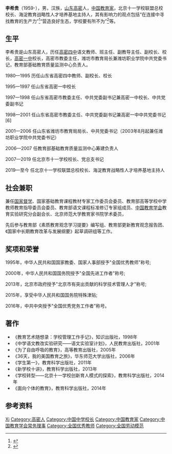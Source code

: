 {{學術研究工作者
|性别=male
|出生=
|图像=LiXigui.jpg
|国籍={{PRC}}
|姓名=
|职务=[[北京十一学校|北京十一学校]]校长
|奖项=全国劳动模范 全国优秀教师 全国先进工作者 北京市有突出贡献的科学技术管理人才
|出生地点={{CHN}}[[山东省|山东省]][[高密縣|高密縣]]
}}

'''李希贵'''（1959-），男，汉族，[[山东|山东]][[高密|高密]]人，[[中华人民共和国|中国]][[教育家|教育家]]，北京十一学校联盟总校校长、海淀教育战略性人才培养基地主持人，其有影响力的观点包括“在连接中寻找教育的生产力”<ref>{{Cite web|title=在连接中寻找教育的生产力_观点库_观点中国|url=http://opinion.china.com.cn/opinion_78_139778.html|access-date=2022-06-06|work=opinion.china.com.cn}}</ref>“营造良好生态，学校要有所不为”<ref>{{Cite web|title=营造良好生态，学校要有所不为_观点库_观点中国|url=http://opinion.china.com.cn/opinion_16_139916.html|access-date=2022-06-06|work=opinion.china.com.cn|archive-date=2022-06-06|archive-url=https://web.archive.org/web/20220606033737/http://opinion.china.com.cn/opinion_16_139916.html}}</ref>等。

== 生平 ==
李希贵是山东高密人，历任[[高密市第四中学|高密四中]]语文教师、班主任、副教导主任、副校长、校长，[[高密市第一中学|高密一中]]校长，高密市教委主任，潍坊市教育局长兼潍坊职业学院中共党委书记，教育部基础教育质量监测中心负责人。

1980—1995 历任山东省高密四中教师、副校长、校长

1995—1997 任山东省高密一中校长

1997—1998 任山东省高密市教委主任、中共党委副书记兼高密一中校长、中共党委副书记

1998—2001 任山东省高密市教委主任、中共党委副书记兼高密一中中共党委书记 [6] 

2001—2006 任山东省潍坊市教育局局长、中共党委书记（2003年8月起兼任潍坊职业学院中共党委书记）

2006—2007 任教育部基础教育质量监测中心筹建负责人

2007—2019 任北京市十一学校校长、党总支书记

2019—至今 任北京十一学校联盟总校校长、海淀教育战略性人才培养基地主持人

== 社会兼职 ==
兼任[[国家督学|国家督学]]、国家基础教育课程教材专家工作委员会委员、教育部高等学校中学教师教育指导委员会委员、教育部语文课程标准修订专家组成员、[[中国教育学会|中国教育学会]]教育实验研究分会副会长、北京师范大学教育家书院学术委员，

先后参与教育部《素质教育观念学习提要》编写组、教育部更新教育观念报告团、《国家中长期教育改革与发展纲要》起草调研组等工作。

== 奖项和荣誉 ==
1995年，中华人民共和国国家教委、国家人事部授予"全国优秀教师"称号;

2000年，中华人民共和国国务院授予"全国先进工作者"称号;

2013年，北京市政府授予"北京市有突出贡献的科学技术管理人才"称号;

2015年，享受中华人民共和国国务院特殊津贴;

2016年，中共中央授予"全国优秀党务工作者"称号。

== 著作 ==
* 《教育艺术随想录：学校管理工作手记》，知识出版社，1998年
* 《中学语文教改实验研究——语文实验室计划》，人民教育出版社，2001年
* 《为了自由呼吸的教育》，高等教育出版社，2005年
* 《36天，我的美国教育之旅》，华东师范大学出版社，2006年
* 《学生第一》，教育科学出版社，2011年
* 《新学校十讲》，教育科学出版社，2013年
* 《学校转型——北京十一学校创新育人模式的探索》，教育科学出版社，2014年
* 《面向个体的教育》，教育科学出版社，2014年

== 参考资料 ==
{{reflist}}

{{Navboxes 
| title  = 李希贵在[[中国教育学会|中国教育学会]]的职务
| list1  =
{{中国教育学会第六届理事会}}
{{中国教育学会第七届理事会}}
{{中国教育学会第八届理事会}}
}}

{{Authority control}}
{{DEFAULTSORT:Li}}
[[Category:李姓|Xi]]
[[Category:高密人|Category:高密人]]
[[Category:中国中学校长|Category:中国中学校长]]
[[Category:中国教育家|Category:中国教育家]]
[[Category:中国教育学会常务理事|Category:中国教育学会常务理事]]
[[Category:全国优秀教师|Category:全国优秀教师]]
[[Category:全国劳动模范|Category:全国劳动模范]]